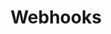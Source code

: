 ---
id: webhooks
title: Webhooks
slug: /messaging/toll-free-verification/webhooks
description: Listen to status updates via webhook
keywords:
  - bandwidth
  - messaging
  - toll-free
  - toll-free verification
hide_title: false
image: '@site/static/img/bw-icon.svg'
---